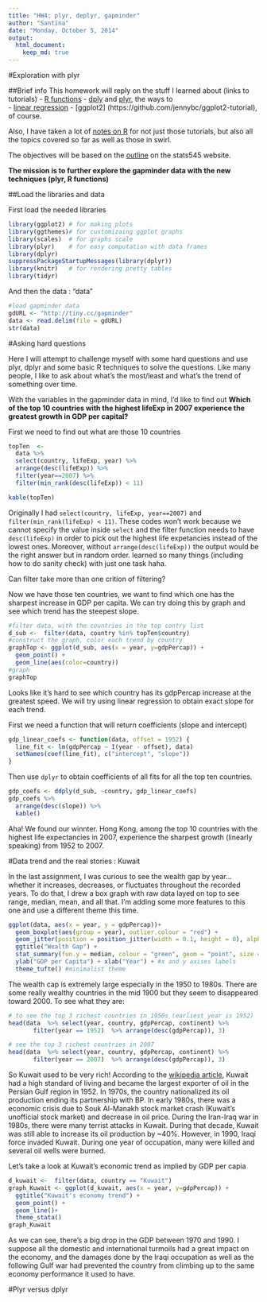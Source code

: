 ```yaml
---
title: "HW4: plyr, deplyr, gapminder"
author: "Santina"
date: "Monday, October 5, 2014"
output: 
  html_document:
    keep_md: true
---
```


#Exploration with plyr 

##Brief info 
This homework will reply on the stuff I learned about (links to tutorials) 
- [R functions](http://stat545-ubc.github.io/block011_write-your-own-function-01.html)
- [dply](http://stat545-ubc.github.io/block010_dplyr-end-single-table.html) and [plyr](http://stat545-ubc.github.io/block013_plyr-ddply.html), the ways to  
- [linear regression](http://stat545-ubc.github.io/block012_function-regress-lifeexp-on-year.html) 
- [ggplot2] (https://github.com/jennybc/ggplot2-tutorial), of course. 

Also, I have taken a lot of [notes on R](https://github.com/santina/programmerNotes) for not just those tutorials, but also all the topics covered so far as well as those in swirl. 

The objectives will be based on the [outline](http://stat545-ubc.github.io/hw04_write-function-use-plyr.html) on the stats545 website.

**The mission is to further explore the gapminder data with the new techniques (plyr, R functions)** 

##Load the libraries and data 

First load the needed libraries
```r
library(ggplot2) # for making plots
library(ggthemes)# for customizaing ggplot graphs 
library(scales)  # for graphs scale
library(plyr)    # for easy computation with data frames
library(dplyr) 
suppressPackageStartupMessages(library(dplyr))
library(knitr)   # for rendering pretty tables
library(tidyr)
```

And then the data :  "data"
```r
#load gapminder data 
gdURL <- "http://tiny.cc/gapminder"
data <- read.delim(file = gdURL) 
str(data)
```

#Asking hard questions 

Here I will attempt to challenge myself with some hard questions and use plyr, dplyr and some basic R techniques to solve the questions. Like many people, I like to ask about what's the most/least and what's the trend of something over time.  

With the variables in the gapminder data in mind, I'd like to find out **Which of the top 10 countries with the highest lifeExp in 2007 experience the greatest growth in GDP per capital?** 

First we need to find out what are those 10 countries 
```r
topTen  <- 
  data %>%
  select(country, lifeExp, year) %>%
  arrange(desc(lifeExp)) %>%
  filter(year==2007) %>%
  filter(min_rank(desc(lifeExp)) < 11)

kable(topTen)
```
Originally I  had `select(country, lifeExp, year==2007)` and `filter(min_rank(lifeExp) < 11)`. These codes won't work because we cannot specify the value inside `select` and the filter function needs to have `desc(lifeExp)` in order to pick out the highest life expetancies instead of the lowest ones. Moreover, without `arrange(desc(lifeExp))` the output would be the right answer but in random order. learned so many things (including how to do sanity check) with just one task haha. 

Can filter take more than one crition of filtering? 

Now we have those ten countries, we want to find which one has the sharpest increase in GDP per capita. We can try doing this by graph and see which trend has the steepest slope. 

```r
#filter data, with the countries in the top contry list 
d_sub <-  filter(data, country %in% topTen$country)
#construct the graph, color each trend by country
graphTop <- ggplot(d_sub, aes(x = year, y=gdpPercap)) + 
  geom_point() + 
  geom_line(aes(color=country)) 
#graph 
graphTop
```
Looks like it's hard to see which country has its gdpPercap increase at the greatest speed. We will try using linear regression to obtain exact slope for each trend. 

First we need a function that will return coefficients (slope and intercept)

```r
gdp_linear_coefs <- function(data, offset = 1952) {
  line_fit <- lm(gdpPercap ~ I(year - offset), data)
  setNames(coef(line_fit), c("intercept", "slope"))
}
```

Then use `dplyr` to obtain coefficients of all fits for all the top ten countries. 
```r
gdp_coefs <- ddply(d_sub, ~country, gdp_linear_coefs) 
gdp_coefs %>%
  arrange(desc(slope)) %>%
  kable()
```

Aha! We found our winnter. Hong Kong, among the top 10 countries with the highest life expectancies in 2007, experience the sharpest growth (linearly speaking) from 1952 to 2007. 

#Data trend and the real stories : Kuwait

In the last assignment, I was curious to see the wealth gap by year... whether it increases, decreases, or fluctuates throughout the recorded years. To do that, I drew a box graph with raw data layed on top to see range, median, mean, and all that. I'm adding some more features to this one and use a different theme this time. 

```r

ggplot(data, aes(x = year, y = gdpPercap))+
  geom_boxplot(aes(group = year), outlier.colour = "red") +
  geom_jitter(position = position_jitter(width = 0.1, height = 0), alpha = 1/4) +
  ggtitle("Wealth Gap") +
  stat_summary(fun.y = median, colour = "green", geom = "point", size = 2) +
  ylab("GDP per Capita") + xlab("Year") + #x and y axises labels
  theme_tufte() #minimalist theme 

```


The wealth cap is extremely large especially in the 1950 to 1980s. There are some really wealthy countries in the mid 1900 but they seem to disappeared toward 2000. To see what they are: 

```r
# to see the top 3 richest countries in 1950s (earliest year is 1952)
head(data  %>% select(year, country, gdpPercap, continent) %>% 
       filter(year == 1952)  %>% arrange(desc(gdpPercap)), 3)

# see the top 3 richest countries in 2007 
head(data  %>% select(year, country, gdpPercap, continent) %>% 
       filter(year == 2007)  %>% arrange(desc(gdpPercap)), 3)

```

So Kuwait used to be very rich! According to the [wikipedia article](http://en.wikipedia.org/wiki/Kuwait#Economic_prosperity), Kuwait had a high standard of living and became the largest exporter of oil in the Persian Gulf region in 1952. In 1970s, the country nationalized its oil production ending its partnership with BP.  In early 1980s, there was a economic crisis due to Souk Al-Manakh stock market crash (Kuwait's unofficial stock market) and decrease in oil price. During the Iran-Iraq war in 1980s, there were many terrist attacks in Kuwait. During that decade, Kuwait was still able to increase its oil production by ~40%. However, in 1990, Iraqi force invaded Kuwait. During one year of occupation, many were killed and several oil wells were burned. 

Let's take a look at Kuwait's economic trend as implied by GDP per capia 

```r
d_kuwait <-  filter(data, country == "Kuwait")
graph_Kuwait <- ggplot(d_kuwait, aes(x = year, y=gdpPercap)) + 
  ggtitle("Kuwait's economy trend") +
  geom_point() + 
  geom_line()+
  theme_stata()
graph_Kuwait
```

As we can see, there's a big drop in the GDP between 1970 and 1990. I suppose all the domestic and international turmoils had a great impact on the economy, and the damages done by the Iraqi occupation as well as the following Gulf war had prevented the country from climbing up to the same economy performance it used to have. 


#Plyr versus dplyr 


